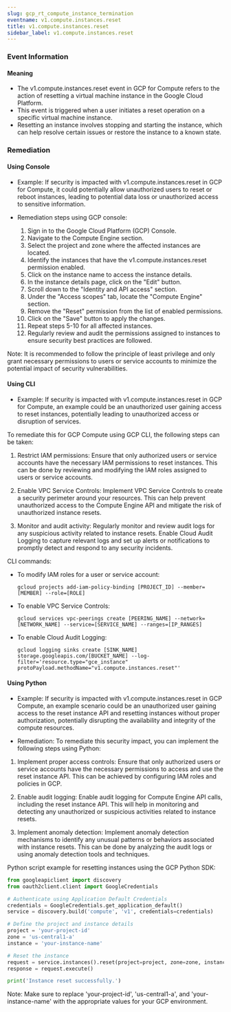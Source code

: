 ```yaml
--- 
slug: gcp_rt_compute_instance_termination
eventname: v1.compute.instances.reset
title: v1.compute.instances.reset
sidebar_label: v1.compute.instances.reset
---
```

                       
### Event Information

#### Meaning

- The v1.compute.instances.reset event in GCP for Compute refers to the action of resetting a virtual machine instance in the Google Cloud Platform.
- This event is triggered when a user initiates a reset operation on a specific virtual machine instance.
- Resetting an instance involves stopping and starting the instance, which can help resolve certain issues or restore the instance to a known state.

### Remediation

#### Using Console

- Example: If security is impacted with v1.compute.instances.reset in GCP for Compute, it could potentially allow unauthorized users to reset or reboot instances, leading to potential data loss or unauthorized access to sensitive information.

- Remediation steps using GCP console:
  1. Sign in to the Google Cloud Platform (GCP) Console.
  2. Navigate to the Compute Engine section.
  3. Select the project and zone where the affected instances are located.
  4. Identify the instances that have the v1.compute.instances.reset permission enabled.
  5. Click on the instance name to access the instance details.
  6. In the instance details page, click on the "Edit" button.
  7. Scroll down to the "Identity and API access" section.
  8. Under the "Access scopes" tab, locate the "Compute Engine" section.
  9. Remove the "Reset" permission from the list of enabled permissions.
  10. Click on the "Save" button to apply the changes.
  11. Repeat steps 5-10 for all affected instances.
  12. Regularly review and audit the permissions assigned to instances to ensure security best practices are followed.

Note: It is recommended to follow the principle of least privilege and only grant necessary permissions to users or service accounts to minimize the potential impact of security vulnerabilities.

#### Using CLI

- Example: If security is impacted with v1.compute.instances.reset in GCP for Compute, an example could be an unauthorized user gaining access to reset instances, potentially leading to unauthorized access or disruption of services.

To remediate this for GCP Compute using GCP CLI, the following steps can be taken:

1. Restrict IAM permissions: Ensure that only authorized users or service accounts have the necessary IAM permissions to reset instances. This can be done by reviewing and modifying the IAM roles assigned to users or service accounts.

2. Enable VPC Service Controls: Implement VPC Service Controls to create a security perimeter around your resources. This can help prevent unauthorized access to the Compute Engine API and mitigate the risk of unauthorized instance resets.

3. Monitor and audit activity: Regularly monitor and review audit logs for any suspicious activity related to instance resets. Enable Cloud Audit Logging to capture relevant logs and set up alerts or notifications to promptly detect and respond to any security incidents.

CLI commands:
- To modify IAM roles for a user or service account:
  ```
  gcloud projects add-iam-policy-binding [PROJECT_ID] --member=[MEMBER] --role=[ROLE]
  ```

- To enable VPC Service Controls:
  ```
  gcloud services vpc-peerings create [PEERING_NAME] --network=[NETWORK_NAME] --service=[SERVICE_NAME] --ranges=[IP_RANGES]
  ```

- To enable Cloud Audit Logging:
  ```
  gcloud logging sinks create [SINK_NAME] storage.googleapis.com/[BUCKET_NAME] --log-filter='resource.type="gce_instance" protoPayload.methodName="v1.compute.instances.reset"'
  ```

#### Using Python

- Example: If security is impacted with v1.compute.instances.reset in GCP Compute, an example scenario could be an unauthorized user gaining access to the reset instance API and resetting instances without proper authorization, potentially disrupting the availability and integrity of the compute resources.

- Remediation: To remediate this security impact, you can implement the following steps using Python:

1. Implement proper access controls: Ensure that only authorized users or service accounts have the necessary permissions to access and use the reset instance API. This can be achieved by configuring IAM roles and policies in GCP.

2. Enable audit logging: Enable audit logging for Compute Engine API calls, including the reset instance API. This will help in monitoring and detecting any unauthorized or suspicious activities related to instance resets.

3. Implement anomaly detection: Implement anomaly detection mechanisms to identify any unusual patterns or behaviors associated with instance resets. This can be done by analyzing the audit logs or using anomaly detection tools and techniques.

Python script example for resetting instances using the GCP Python SDK:

```python
from googleapiclient import discovery
from oauth2client.client import GoogleCredentials

# Authenticate using Application Default Credentials
credentials = GoogleCredentials.get_application_default()
service = discovery.build('compute', 'v1', credentials=credentials)

# Define the project and instance details
project = 'your-project-id'
zone = 'us-central1-a'
instance = 'your-instance-name'

# Reset the instance
request = service.instances().reset(project=project, zone=zone, instance=instance)
response = request.execute()

print('Instance reset successfully.')
```

Note: Make sure to replace 'your-project-id', 'us-central1-a', and 'your-instance-name' with the appropriate values for your GCP environment.


 